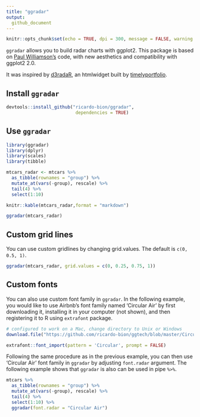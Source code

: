 ```yaml
---
title: "ggradar"
output:
  github_document
---
```


```r
knitr::opts_chunk$set(echo = TRUE, dpi = 300, message = FALSE, warning = FALSE, error = FALSE)
```

`ggradar` allows you to build radar charts with ggplot2. This package is based on [Paul Williamson's](http://rstudio-pubs-static.s3.amazonaws.com/5795_e6e6411731bb4f1b9cc7eb49499c2082.html) code, with new aesthetics and compatibility with ggplot2 2.0.

It was inspired by [d3radaR](http://www.buildingwidgets.com/blog/2015/12/9/week-49-d3radarr), an htmlwidget built by [timelyportfolio](https://github.com/timelyportfolio).

## Install `ggradar`

```r
devtools::install_github("ricardo-bion/ggradar", 
                          dependencies = TRUE)
```

## Use `ggradar`

```r
library(ggradar)
library(dplyr)
library(scales)
library(tibble)

mtcars_radar <- mtcars %>% 
  as_tibble(rownames = "group") %>% 
  mutate_at(vars(-group), rescale) %>% 
  tail(4) %>% 
  select(1:10)
```

```r
knitr::kable(mtcars_radar,format = "markdown") 
```

```r
ggradar(mtcars_radar)
```

## Custom grid lines
You can use custom gridlines by changing grid.values. The default is `c(0, 0.5, 1)`.

```r
ggradar(mtcars_radar, grid.values = c(0, 0.25, 0.75, 1))
```

## Custom fonts

You can also use custom font family in `ggradar`. In the following example, you would like to use Airbnb's font family named 'Circular Air' by first downloading it, installing it in your computer (not shown), and then registering it to R using `extrafont` package.

```r
# configured to work on a Mac, change directory to Unix or Windows
download.file("https://github.com/ricardo-bion/ggtech/blob/master/Circular%20Air-Light%203.46.45%20PM.ttf", "~/Circular Air-Light 3.46.45 PM.ttf", method = "curl")

extrafont::font_import(pattern = 'Circular', prompt = FALSE)
```

Following the same procedure as in the previous example, you can then use 'Circular Air' font family in `ggradar` by adjusting `font.radar` argument. The following example shows that `ggradar` is also can be used in pipe `%>%`.

```r
mtcars %>% 
  as_tibble(rownames = "group") %>% 
  mutate_at(vars(-group), rescale) %>% 
  tail(4) %>% 
  select(1:10) %>% 
  ggradar(font.radar = "Circular Air")
```

